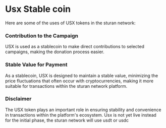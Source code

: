 # Usx Stable coin
Here are some of the uses of USX tokens in the sturan network:

### Contribution to the Campaign
USX is used as a stablecoin to make direct contributions to selected campaigns, making the donation process easier.

### Stable Value for Payment
As a stablecoin, USX is designed to maintain a stable value, minimizing the price fluctuations that often occur with cryptocurrencies, making it more suitable for transactions within the sturan network platform.

### Disclaimer
The USX token plays an important role in ensuring stability and convenience in transactions within the platform's ecosystem. Usx is not yet live instead for the initial phase, the sturan network will use usdt or usdc